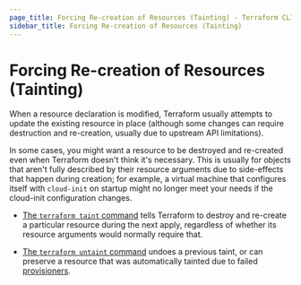```yaml
---
page_title: Forcing Re-creation of Resources (Tainting) - Terraform CLI
sidebar_title: Forcing Re-creation of Resources (Tainting)
---
```


# Forcing Re-creation of Resources (Tainting)

When a resource declaration is modified, Terraform usually attempts to update
the existing resource in place (although some changes can require destruction
and re-creation, usually due to upstream API limitations).

In some cases, you might want a resource to be destroyed and re-created even
when Terraform doesn't think it's necessary. This is usually for objects that
aren't fully described by their resource arguments due to side-effects that
happen during creation; for example, a virtual machine that configures itself
with `cloud-init` on startup might no longer meet your needs if the cloud-init
configuration changes.

- [The `terraform taint` command](/cli/commands/taint) tells Terraform to
  destroy and re-create a particular resource during the next apply, regardless
  of whether its resource arguments would normally require that.

- [The `terraform untaint` command](/cli/commands/untaint) undoes a
  previous taint, or can preserve a resource that was automatically tainted due
  to failed [provisioners](/language/resources/provisioners/syntax).
